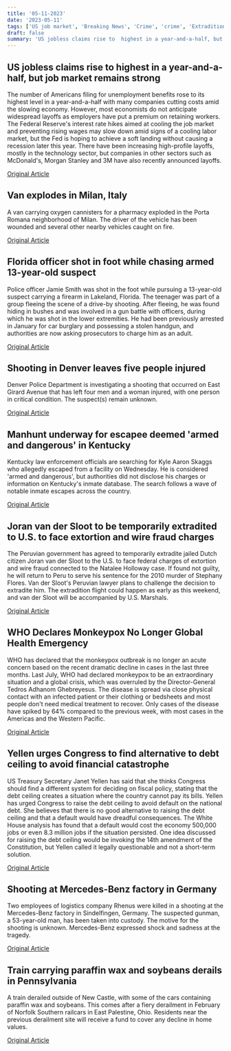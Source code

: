 ```yaml
---
title: '05-11-2023'
date: '2023-05-11'
tags: ['US job market', 'Breaking News', 'Crime', 'crime', 'Extradition', 'WHO', 'US Politics', 'shooting', 'Rail Safety']
draft: false
summary: 'US jobless claims rise to  highest in a year-and-a-half, but job market remains strong...'
---
```


## US jobless claims rise to  highest in a year-and-a-half, but job market remains strong
The number of Americans filing for unemployment benefits rose to its highest level in a year-and-a-half with many companies cutting costs amid the slowing economy. However, most economists do not anticipate widespread layoffs as employers have put a premium on retaining workers. The Federal Reserve's interest rate hikes aimed at cooling the job market and preventing rising wages may slow down amid signs of a cooling labor market, but the Fed is hoping to achieve a soft landing without causing a recession later this year. There have been increasing high-profile layoffs, mostly in the technology sector, but companies in other sectors such as McDonald's, Morgan Stanley and 3M have also recently announced layoffs.

[Original Article](https://abcnews.go.com/Politics/wireStory/americans-file-jobless-claims-job-market-remains-healthy-99252493)

## Van explodes in Milan, Italy
A van carrying oxygen cannisters for a pharmacy exploded in the Porta Romana neighborhood of Milan. The driver of the vehicle has been wounded and several other nearby vehicles caught on fire.

[Original Article](https://abcnews.go.com/International/vehicle-explodes-central-milan-releasing-plumes-smoke/story?id=99249693)

## Florida officer shot in foot while chasing armed 13-year-old suspect
Police officer Jamie Smith was shot in the foot while pursuing a 13-year-old suspect carrying a firearm in Lakeland, Florida. The teenager was part of a group fleeing the scene of a drive-by shooting. After fleeing, he was found hiding in bushes and was involved in a gun battle with officers, during which he was shot in the lower extremities. He had been previously arrested in January for car burglary and possessing a stolen handgun, and authorities are now asking prosecutors to charge him as an adult.

[Original Article](https://abcnews.go.com/US/wireStory/13-year-police-officer-injured-gun-battle-florida-99251925)

## Shooting in Denver leaves five people injured
Denver Police Department is investigating a shooting that occurred on East Girard Avenue that has left four men and a woman injured, with one person in critical condition. The suspect(s) remain unknown.

[Original Article](https://abcnews.go.com/US/5-injured-denver-shooting-1-critical-condition/story?id=99247025)

## Manhunt underway for escapee deemed 'armed and dangerous' in Kentucky
Kentucky law enforcement officials are searching for Kyle Aaron Skaggs who allegedly escaped from a facility on Wednesday. He is considered 'armed and dangerous', but authorities did not disclose his charges or information on Kentucky's inmate database. The search follows a wave of notable inmate escapes across the country.

[Original Article](https://abcnews.go.com/US/armed-dangerous-man-escapes-kentucky-facility-sheriff/story?id=99247949)

## Joran van der Sloot to be temporarily extradited to U.S. to face extortion and wire fraud charges
The Peruvian government has agreed to temporarily extradite jailed Dutch citizen Joran van der Sloot to the U.S. to face federal charges of extortion and wire fraud connected to the Natalee Holloway case. If found not guilty, he will return to Peru to serve his sentence for the 2010 murder of Stephany Flores. Van der Sloot's Peruvian lawyer plans to challenge the decision to extradite him. The extradition flight could happen as early as this weekend, and van der Sloot will be accompanied by U.S. Marshals. 

[Original Article](https://abcnews.go.com/International/natalee-holloway-suspect-joran-van-der-sloot-extradition/story?id=99246840)

## WHO Declares Monkeypox No Longer Global Health Emergency
WHO has declared that the monkeypox outbreak is no longer an acute concern based on the recent dramatic decline in cases in the last three months. Last July, WHO had declared monkeypox to be an extraordinary situation and a global crisis, which was overruled by the Director-General Tedros Adhanom Ghebreyesus. The disease is spread via close physical contact with an infected patient or their clothing or bedsheets and most people don't need medical treatment to recover. Only cases of the disease have spiked by 64% compared to the previous week, with most cases in the Americas and the Western Pacific. 

[Original Article](https://abcnews.go.com/International/wireStory/mpox-longer-global-emergency-99255458)

## Yellen urges Congress to find alternative to debt ceiling to avoid financial catastrophe
US Treasury Secretary Janet Yellen has said that she thinks Congress should find a different system for deciding on fiscal policy, stating that the debt ceiling creates a situation where the country cannot pay its bills. Yellen has urged Congress to raise the debt ceiling to avoid default on the national debt. She believes that there is no good alternative to raising the debt ceiling and that a default would have dreadful consequences. The White House analysis has found that a default would cost the economy 500,000 jobs or even 8.3 million jobs if the situation persisted. One idea discussed for raising the debt ceiling would be invoking the 14th amendment of the Constitution, but Yellen called it legally questionable and not a short-term solution. 

[Original Article](https://abcnews.go.com/Business/wireStory/yellen-system-needed-end-repeated-standoffs-us-debt-99248561)

## Shooting at Mercedes-Benz factory in Germany
Two employees of logistics company Rhenus were killed in a shooting at the Mercedes-Benz factory in Sindelfingen, Germany. The suspected gunman, a 53-year-old man, has been taken into custody. The motive for the shooting is unknown. Mercedes-Benz expressed shock and sadness at the tragedy.

[Original Article](https://abcnews.go.com/Business/wireStory/shooting-mercedes-factory-germany-leaves-1-dead-1-99248730)

## Train carrying paraffin wax and soybeans derails in Pennsylvania
A train derailed outside of New Castle, with some of the cars containing paraffin wax and soybeans. This comes after a fiery derailment in February of Norfolk Southern railcars in East Palestine, Ohio. Residents near the previous derailment site will receive a fund to cover any decline in home values.

[Original Article](https://abcnews.go.com/US/wireStory/9-railcars-norfolk-southern-train-derail-pennsylvania-hazardous-99250326)
